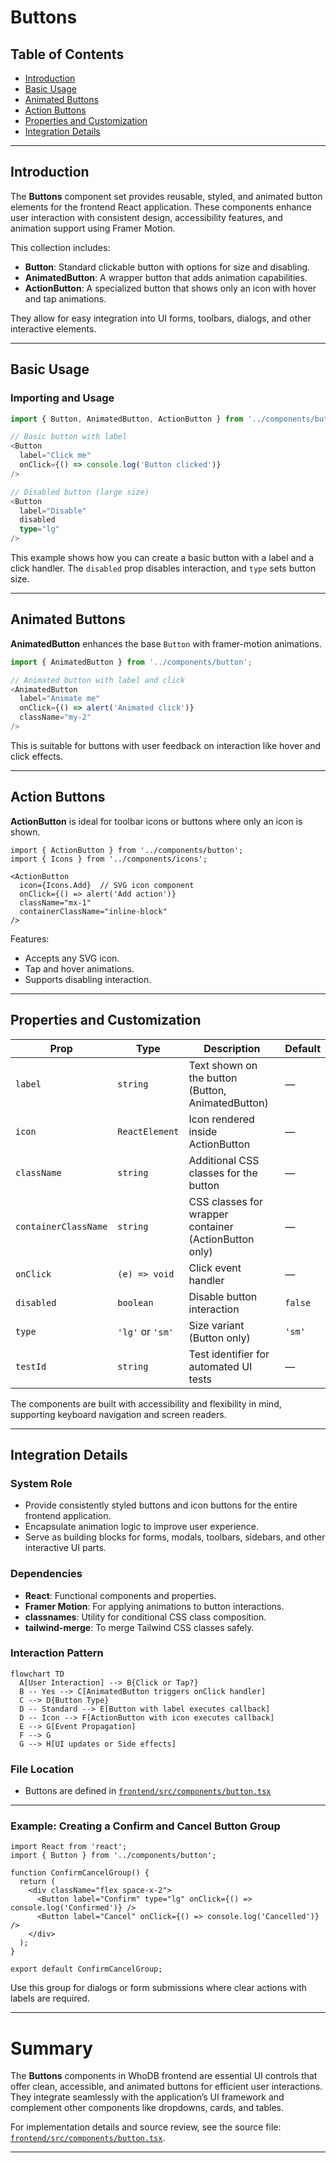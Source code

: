 # Buttons

## Table of Contents

- [Introduction](#introduction)
- [Basic Usage](#basic-usage)
- [Animated Buttons](#animated-buttons)
- [Action Buttons](#action-buttons)
- [Properties and Customization](#properties-and-customization)
- [Integration Details](#integration-details)

---

## Introduction

The **Buttons** component set provides reusable, styled, and animated button elements for the frontend React application. These components enhance user interaction with consistent design, accessibility features, and animation support using Framer Motion.

This collection includes:

- **Button**: Standard clickable button with options for size and disabling.
- **AnimatedButton**: A wrapper button that adds animation capabilities.
- **ActionButton**: A specialized button that shows only an icon with hover and tap animations.

They allow for easy integration into UI forms, toolbars, dialogs, and other interactive elements.

---

## Basic Usage

### Importing and Usage

```ts
import { Button, AnimatedButton, ActionButton } from '../components/button';

// Basic button with label
<Button
  label="Click me"
  onClick={() => console.log('Button clicked')}
/>

// Disabled button (large size)
<Button
  label="Disable"
  disabled
  type="lg"
/>
```

This example shows how you can create a basic button with a label and a click handler. The `disabled` prop disables interaction, and `type` sets button size.

---

## Animated Buttons

**AnimatedButton** enhances the base `Button` with framer-motion animations.

```ts
import { AnimatedButton } from '../components/button';

// Animated button with label and click
<AnimatedButton
  label="Animate me"
  onClick={() => alert('Animated click')}
  className="my-2"
/>
```

This is suitable for buttons with user feedback on interaction like hover and click effects.

---

## Action Buttons

**ActionButton** is ideal for toolbar icons or buttons where only an icon is shown.

```tsx
import { ActionButton } from '../components/button';
import { Icons } from '../components/icons';

<ActionButton
  icon={Icons.Add}  // SVG icon component
  onClick={() => alert('Add action')}
  className="mx-1"
  containerClassName="inline-block"
/>
```

Features:
- Accepts any SVG icon.
- Tap and hover animations.
- Supports disabling interaction.

---

## Properties and Customization

| Prop             | Type                     | Description                                     | Default  |
|------------------|--------------------------|-------------------------------------------------|----------|
| `label`          | `string`                 | Text shown on the button (Button, AnimatedButton) | —        |
| `icon`           | `ReactElement`           | Icon rendered inside ActionButton               | —        |
| `className`      | `string`                 | Additional CSS classes for the button           | —        |
| `containerClassName` | `string`              | CSS classes for wrapper container (ActionButton only)| —       |
| `onClick`        | `(e) => void`            | Click event handler                             | —        |
| `disabled`       | `boolean`                | Disable button interaction                       | `false`  |
| `type`           | `'lg'` or `'sm'`         | Size variant (Button only)                       | `'sm'`   |
| `testId`         | `string`                 | Test identifier for automated UI tests          | —        |

The components are built with accessibility and flexibility in mind, supporting keyboard navigation and screen readers.

---

## Integration Details

### System Role
- Provide consistently styled buttons and icon buttons for the entire frontend application.
- Encapsulate animation logic to improve user experience.
- Serve as building blocks for forms, modals, toolbars, sidebars, and other interactive UI parts.

### Dependencies
- **React**: Functional components and properties.
- **Framer Motion**: For applying animations to button interactions.
- **classnames**: Utility for conditional CSS class composition.
- **tailwind-merge**: To merge Tailwind CSS classes safely.

### Interaction Pattern
```mermaid
flowchart TD
  A[User Interaction] --> B{Click or Tap?}
  B -- Yes --> C[AnimatedButton triggers onClick handler]
  C --> D{Button Type}
  D -- Standard --> E[Button with label executes callback]
  D -- Icon --> F[ActionButton with icon executes callback]
  E --> G[Event Propagation]
  F --> G
  G --> H[UI updates or Side effects]
```

### File Location
- Buttons are defined in [`frontend/src/components/button.tsx`](frontend/src/components/button.tsx)

---

### Example: Creating a Confirm and Cancel Button Group

```tsx
import React from 'react';
import { Button } from '../components/button';

function ConfirmCancelGroup() {
  return (
    <div className="flex space-x-2">
      <Button label="Confirm" type="lg" onClick={() => console.log('Confirmed')} />
      <Button label="Cancel" onClick={() => console.log('Cancelled')} />
    </div>
  );
}

export default ConfirmCancelGroup;
```

Use this group for dialogs or form submissions where clear actions with labels are required.

---

# Summary
The **Buttons** components in WhoDB frontend are essential UI controls that offer clean, accessible, and animated buttons for efficient user interactions. They integrate seamlessly with the application’s UI framework and complement other components like dropdowns, cards, and tables.

For implementation details and source review, see the source file: [`frontend/src/components/button.tsx`](frontend/src/components/button.tsx).

---